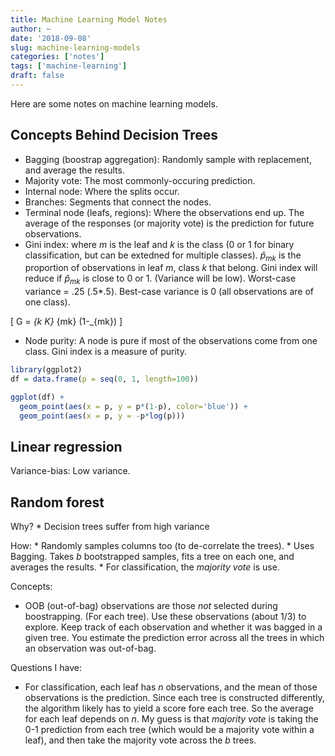 ```yaml
---
title: Machine Learning Model Notes
author: ~
date: '2018-09-08'
slug: machine-learning-models
categories: ['notes']
tags: ['machine-learning']
draft: false
---
```


Here are some notes on machine learning models.

## Concepts Behind Decision Trees

* Bagging (boostrap aggregation): Randomly sample with replacement, and average the results.
* Majority vote: The most commonly-occuring prediction.
* Internal node: Where the splits occur.
* Branches: Segments that connect the nodes.
* Terminal node (leafs, regions): Where the observations end up. The average of the responses (or majority vote) is the prediction for future observations. 
* Gini index: where $m$ is the leaf and $k$ is the class (0 or 1 for binary classification, but can be extedned for multiple classes). $\hat{p}_{mk}$ is the proportion of observations in leaf $m$, class $k$ that belong. Gini index will reduce if $\hat{p}_{mk}$ is close to 0 or 1. (Variance will be low). Worst-case variance = .25 (.5*.5). Best-case variance is 0 (all observations are of one class).

\[
G = \sum_{k \in K} \hat{p}_{mk} (1-\hat{p}_{mk})
\]

* Node purity: A node is pure if most of the observations come from one class. Gini index is a measure of purity.

```r
library(ggplot2)
df = data.frame(p = seq(0, 1, length=100))

ggplot(df) + 
  geom_point(aes(x = p, y = p*(1-p), color='blue')) + 
  geom_point(aes(x = p, y = -p*log(p)))
```


## Linear regression

Variance-bias: Low variance.

## Random forest

Why?
* Decision trees suffer from high variance

How:
* Randomly samples columns too (to de-correlate the trees).
* Uses Bagging. Takes $b$ bootstrapped samples, fits a tree on each one, and averages the results.
* For classification, the _majority vote_ is use.

Concepts:

* OOB (out-of-bag) observations are those _not_ selected during boostrapping. (For each tree). Use these observations (about 1/3) to explore. Keep track of each observation and whether it was bagged in a given tree. You estimate the prediction error across all the trees in which an observation was out-of-bag.

Questions I have:

* For classification, each leaf has $n$ observations, and the mean of those observations is the prediction. Since each tree is constructed differently, the algorithm likely has to yield a score fore each tree. So the average for each leaf depends on $n$. My guess is that _majority vote_ is taking the 0-1 prediction from each tree (which would be a majority vote within a leaf), and then take the majority vote across the $b$ trees.
